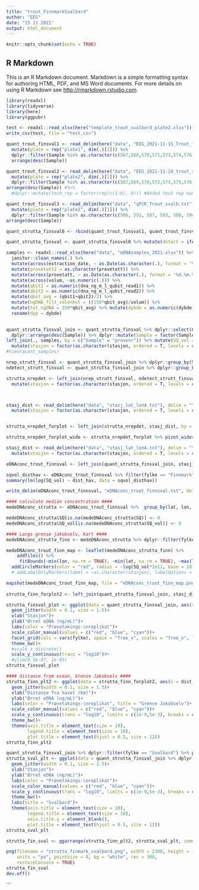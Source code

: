 ```yaml
---
title: "trout_FinnmarkSvalbard"
author: "EEG"
date: "15 11 2021"
output: html_document
---
```


```r
knitr::opts_chunk$set(echo = TRUE)
```

## R Markdown

This is an R Markdown document. Markdown is a simple formatting syntax for authoring HTML, PDF, and MS Word documents. For more details on using R Markdown see <http://rmarkdown.rstudio.com>.
```r
library(readxl)
library(tidyverse)
library(here)
library(ggpubr)

```
```r
test <- readxl::read_xlsx(here("template_trout_svalbard_plate2.xlsx"))
write_csv(test, file = "test.csv")
```


```r
quant_trout_finsval1 <- read_delim(here("data", "EEG_2021-11-15_Trout_finn_svalb_plate1_CFX96_038st2.txt")) %>% 
  mutate(plate = rep("plate1", dim(.)[1])) %>% 
  dplyr::filter(Sample %in% as.character(c(567,568,570,571,573,574,576,577,579,580,582,583,586,587,589,590,592,593))) %>% 
  arrange(desc(Sample))

quant_trout_finsval2 <- read_delim(here("data", "EEG_2021-11-24_trout_svalfinnm_plate2_CFX96_038std.txt")) %>% 
  mutate(plate = rep("plate2", dim(.)[1])) %>% 
  dplyr::filter(Sample %in% as.character(c(567,569,570,572,573,575,576, 578,579,581,582,584,586,588,589,591,592,594))) %>% 
arrange(desc(Sample)) #%>% 
  #dplyr::mutate(tech_rep = factor(rep(c(1:6), 9))) #Added tech rep manually

quant_trout_finsval3 <- read_delim(here("data", "qPCR_Trout_svalb.txt")) %>% 
  mutate(plate = rep("plate2", dim(.)[1])) %>% 
  dplyr::filter(Sample %in% as.character(c(586, 592, 587, 593, 588, 594, 589, 590, 591))) %>% 
arrange(desc(Sample))

quant_strutta_finsval0 <- rbind(quant_trout_finsval1, quant_trout_finsval2, quant_trout_finsval3)

quant_strutta_finsval <- quant_strutta_finsval0 %>% mutate(detect = ifelse(SQ == "NaN", 0, 1))

samples <- readxl::read_xlsx(here("data", "eDNAsamples_2021.xlsx")) %>%
  janitor::clean_names(.) %>% 
  mutate(across(extraction_date, ~ as.Date(as.character(.), format = '%Y-%m-%d'))) %>%
  mutate(provetatt2 = as.character(provetatt)) %>%
  mutate(across(provetatt, ~ as.Date(as.character(.), format = '%d.%m.%Y'))) %>%
  mutate(across(volum, ~as.numeric(.))) %>% 
  mutate(qbit1 = as.numeric(dna_ng_m_l_qubit_read1)) %>% 
  mutate(qbit2 = as.numeric(dna_ng_m_l_qubit_read2)) %>% 
  mutate(qbit_avg = (qbit1+qbit2)/2) %>% 
  mutate(ngDNA_filt_volenhet = ((150*qbit_avg)/volum)) %>% 
  mutate(tot_ngDNA = 150*qbit_avg) %>% mutate(dybde = as.numeric(dybde)) %>% 
  rename(dyp = dybde)
  

```

```r
quant_strutta_finsval_join <- quant_strutta_finsval %>% dplyr::select(Content, Sample, Cq, SQ, plate, tech_rep, detect) %>%  dplyr::mutate(SQ = as.numeric(SQ)) %>% 
  dplyr::arrange(desc(Sample)) %>% dplyr::mutate(Sample = factor(Sample)) %>% 
left_join(., samples, by = c("Sample" = "provenr")) %>% mutate(SQ_vol = SQ/volum) %>% 
  mutate(stasjon = factor(as.character(stasjon, ordered = T, levels = c("4","3","2","1","5","6", "TV", "BT", "LS"))))
#View(quant_samples)

nrep_strutt_finsval <- quant_strutta_finsval_join %>% dplyr::group_by(Sample, sample_rep, stasjon) %>% count()
ndetect_strutt_finsval <- quant_strutta_finsval_join %>% dplyr::group_by(Sample, sample_rep, stasjon) %>% summarise(num_detect = sum(detect))

strutta_nrepdet <- left_join(nrep_strutt_finsval, ndetect_strutt_finsval, by = "Sample") %>% dplyr::select(-sample_rep.y, -stasjon.y) %>% rename(stasjon = stasjon.x, sample_rep = sample_rep.x) %>% 
  mutate(stasjon = factor(as.character(stasjon, ordered = T, levels = c("4","3","2","1","5","6", "TV", "BT", "LS"))))



stasj_dist <- read_delim(here("data", "stasj_lat_lon4.txt"), delim = "\t") %>% dplyr::filter(fylke %in% c("Finnmark", "Svalbard")) %>% 
  mutate(stasjon = factor(as.character(stasjon, ordered = T, levels = c("4","3","2","1","5","6", "TV", "BT", "LS"))))


strutta_nrepdet_forplot <- left_join(strutta_nrepdet, stasj_dist, by = "stasjon") %>% mutate(fraction = stringr::str_c(num_detect, n, sep = "/")) %>% ungroup() %>% dplyr::select(sample_rep, stasjon, fraction)

strutta_nrepdet_forplot_wide <- strutta_nrepdet_forplot %>% pivot_wider(names_from = stasjon, values_from = fraction) %>% dplyr::select(`4`, `3`, `2`, `1`, `5`, `6`, BT, LS, TV)

stasj_dist <- read_delim(here("data", "stasj_lat_lon4.txt"), delim = "\t") %>% dplyr::filter(fylke %in% c("Finnmark", "Svalbard")) %>% 
  mutate(stasjon = factor(as.character(stasjon, ordered = T, levels = c("4","3","2","1","5","6", "TV", "BT", "LS"))))

eDNAconc_trout_finnsval <- left_join(quant_strutta_finsval_join, stasj_dist, by = c("innsjo" = "innsjo", "stasjon" = "stasjon", "dyp" = "dyp")) %>% dplyr::select(Sample, Cq, SQ, sample_rep, tech_rep, dyp, stasjon, innsjo, fylke.y, volum, SQ_vol, lat, lon, provetatt, dist_hav) %>% rename(fylke = "fylke.y")

sqvol_disthav <- eDNAconc_trout_finnsval %>% filter(fylke == "Finnmark") %>% group_by(dist_hav) %>% summarise_if(is.numeric, ~mean(., na.rm =T))
summary(lm(log(SQ_vol) ~ dist_hav, data = sqvol_disthav))

write_delim(eDNAconc_trout_finnsval, "eDNAconc_trout_finnsval.txt", delim = "\t")

#### calculate median concentration ####
medeDNAconc_strutta <- eDNAconc_trout_finnsval %>%  group_by(lat, lon, stasjon, fylke) %>% summarise_if(is.numeric, ~median(., na.rm = T))

medeDNAconc_strutta$SQ[is.na(medeDNAconc_strutta$SQ)] <- 0
medeDNAconc_strutta$SQ_vol[is.na(medeDNAconc_strutta$SQ_vol)] <- 0

#### Langs grense jakobselv, kart ####
medeDNAconc_strutta_finn <- medeDNAconc_strutta %>% dplyr::filter(fylke == "Finnmark") 

medeDNAconc_trout_finn_map <- leaflet(medeDNAconc_strutta_finn) %>% 
    addTiles() %>% 
     fitBounds(~min(lon, na.rm = TRUE), ~min(lat, na.rm = TRUE), ~max(lon, na.rm = TRUE), ~max(lat, na.rm = TRUE)+0.04) %>% 
  addCircleMarkers(color = "red", radius = ~log(SQ_vol*1e11, base = 10)) #%>% 
  # addLabelOnlyMarkers(label = ~as.character(stasjon), labelOptions = labelOptions(noHide = T, direction = 'left', textOnly = T, textsize = "20px"))

mapshot(medeDNAconc_trout_finn_map, file = "eDNAconc_trout_finn_map.png")
  
strutta_finn_forplot2 <- left_join(quant_strutta_finsval_join, stasj_dist, by = "stasjon")
```


```r
strutta_finsval_plot <- ggplot(data = quant_strutta_finsval_join, aes(x = factor(stasjon, ordered = T, levels =   c("4","3","2","1","5","6", "TV", "BT", "LS")), y = SQ_vol, color = sample_rep, text = Sample))+
  geom_jitter(width = 0.1, size = 1.5)+
  xlab("Stasjon")+
  ylab("Ørret eDNA (ng/mL)")+
  labs(color = "Prøvetakings-\nreplikat")+
  scale_color_manual(values = c("red", "blue", "cyan"))+
  facet_grid(cols = vars(fylke), space = "free_x", scales = "free_x", labeller = as_labeller(c("Finnmark" = "Finnmark - Grense Jakobselv", "Svalbard" = "Svalbard")))+
  theme_bw()+
  #scale_x_discrete()
  scale_y_continuous(trans = "log10")#+
  #ylim(0.5e-07, 1e-05)
strutta_finsval_plot

#### distance from ocean, Grense Jakobselv ####
strutta_finn_plt2 <- ggplot(data = strutta_finn_forplot2, aes(x = dist_hav, y = SQ_vol, color = sample_rep))+
  geom_jitter(width = 0.1, size = 1.5)+
  xlab("Distanse fra havet (km)")+
  ylab("Ørret eDNA (ng/mL)")+
  labs(color = "Prøvetakings-\nreplikat", title = "Grense Jakobselv")+
  scale_color_manual(values = c("red", "blue", "cyan"))+
  scale_y_continuous(trans = "log10", limits = c(1e-9,5e-3), breaks = c(1e-3, 1e-4, 1e-5, 1e-6, 1e-7, 1e-8, 1e-9))+
  theme_bw()+
  theme(axis.title = element_text(size = 10),
        legend.title = element_text(size = 10),
        plot.title = element_text(hjust = 0.5, size = 12))
strutta_finn_plt2

quant_strutta_finsval_join %>% dplyr::filter(fylke == "Svalbard") %>% pull(SQ_vol)
strutta_sval_plt <- ggplot(data = quant_strutta_finsval_join %>% dplyr::filter(fylke == "Svalbard"), aes(x = stasjon, y = SQ_vol, color = sample_rep))+
  geom_jitter(width = 0.1, size = 1.5)+
  xlab("Stasjon")+
  ylab("Ørret eDNA (ng/mL)")+
  labs(color = "Prøvetakings-\nreplikat")+
  scale_color_manual(values = c("red", "blue", "cyan"))+
  scale_y_continuous(trans = "log10", limits = c(1e-9,5e-3), breaks = c(1e-3, 1e-4, 1e-5, 1e-6, 1e-7, 1e-8, 1e-9), labels = NULL)+
  theme_bw()+
  labs(title = "Svalbard")+
  theme(axis.title = element_text(size = 10),
        legend.title = element_text(size = 10),
        axis.title.y = element_blank(),
        plot.title = element_text(hjust = 0.5, size = 12))
strutta_sval_plt

strutta_fin_sval <- ggarrange(strutta_finn_plt2, strutta_sval_plt, common.legend = TRUE, widths = c(2,1))

png(filename = "strutta_finmark_svalbard.png", width = 2300, height = 1000,
    units = "px", pointsize = 8, bg = "white", res = 300,
    restoreConsole = TRUE)
strutta_fin_sval
dev.off()

```
```
